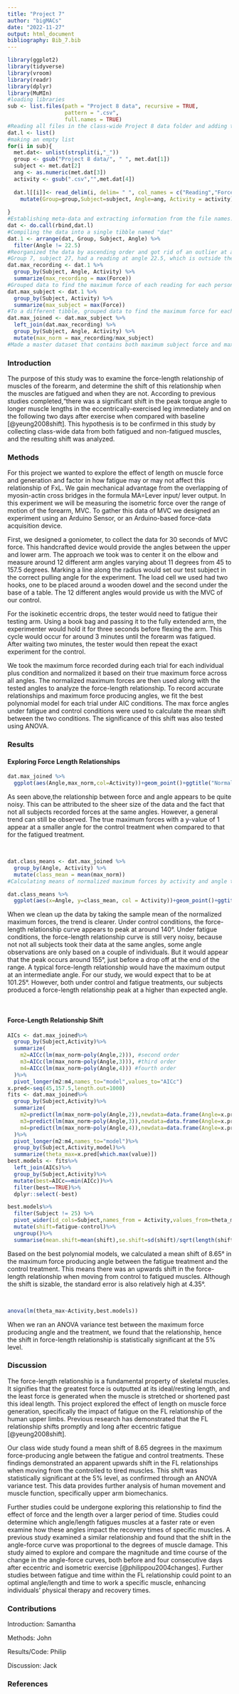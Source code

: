 ```yaml
---
title: "Project 7"
author: "bigMACs"
date: "2022-11-27"
output: html_document
bibliography: Bib_7.bib
---
```


```r
library(ggplot2)
library(tidyverse)
library(vroom)
library(readr)
library(dplyr)
library(MuMIn)
#loading libraries
sub <- list.files(path = "Project 8 data", recursive = TRUE,
                  pattern = ".csv", 
                  full.names = TRUE)
#Reading all files in the class-wide Project 8 data folder and adding them to a list
dat.l <- list()
#making an empty list
for(i in sub){
  met.dat<- unlist(strsplit(i,"_"))
  group <- gsub("Project 8 data/", " ", met.dat[1])
  subject <- met.dat[2]
  ang <- as.numeric(met.dat[3])
  activity <- gsub(".csv","",met.dat[4])
  
  dat.l[[i]]<- read_delim(i, delim= " ", col_names = c("Reading","Force","Unit"))%>%
    mutate(Group=group,Subject=subject, Angle=ang, Activity = activity)
  
}
#Establishing meta-data and extracting information from the file names. Angles needed to be converted from character to numbers in order to calculate AIC values later and means/se of shifts.
dat <- do.call(rbind,dat.l) 
#Compiling the data into a single tibble named "dat"
dat.1 <- arrange(dat, Group, Subject, Angle) %>% 
  filter(Angle != 22.5)
#Reorganized the data by ascending order and got rid of an outlier at angle 22.5
#Group 7, subject 27, had a reading at angle 22.5, which is outside the range of angles we would like to analyze
dat.max_recording <- dat.1 %>% 
  group_by(Subject, Angle, Activity) %>% 
  summarize(max_recording = max(Force))
#Grouped data to find the maximum force of each reading for each person, angle, and treatment (control or fatigue)
dat.max_subject <- dat.1 %>% 
  group_by(Subject, Activity) %>% 
  summarize(max_subject = max(Force))
#To a different tibble, grouped data to find the maximum force for each individual under each activity (control or fatigue), regardless of angle
dat.max_joined <- dat.max_subject %>% 
  left_join(dat.max_recording) %>% 
  group_by(Subject, Angle, Activity) %>% 
  mutate(max_norm = max_recording/max_subject)
#Made a master dataset that contains both maximum subject force and maximum reading force, and calculated the normalized maximum forces for each reading. 
```

### Introduction

The purpose of this study was to examine the force-length relationship of muscles of the forearm, and determine the shift of this relationship when the muscles are fatigued and when they are not. According to previous studies completed,"there was a significant shift in the peak torque angle to longer muscle lengths in the eccentrically-exercised leg immediately and on the following two days after exercise when compared with baseline [@yeung2008shift]. This hypothesis is to be confirmed in this study by collecting class-wide data from both fatigued and non-fatigued muscles, and the resulting shift was analyzed.  

### Methods

For this project we wanted to explore the effect of length on muscle force and generation and factor in how fatigue may or may not affect this relationship of FxL. We gain mechanical advantage from the overlapping of myosin-actin cross bridges in the formula MA=Lever input/ lever output. In this experiment we will be measuring the isometric force over the range of motion of the forearm, MVC.  To gather this data of MVC we designed an experiment using an Arduino Sensor, or an Arduino-based force-data acquisition device. 

First, we designed a goniometer, to collect the data for 30 seconds of MVC force. This handcrafted device would provide the angles between the upper and lower arm. The approach we took was to center it on the elbow and measure around 12 different arm angles varying about 11 degrees from 45 to 157.5 degrees. Marking a line along the radius would set our test subject in the correct pulling angle for the experiment. The load cell we used had two hooks, one to be placed around a wooden dowel and the second under the base of a table. The 12 different angles would provide us with the MVC of our control.

For the isokinetic eccentric drops, the tester would need to fatigue their testing arm. Using a book bag and passing it to the fully extended arm, the experimenter would hold it for three seconds before flexing the arm. This cycle would occur for around 3 minutes until the forearm was fatigued. After waiting two minutes, the tester would then repeat the exact experiment for the control. 

We took the maximum force recorded during each trial for each individual plus condition and normalized it based on their true maximum force across all angles. The normalized maximum forces are then used along with the tested angles to analyze the force-length relationship. To record accurate relationships and maximum force producing angles, we fit the best polynomial model for each trial under AIC conditions. The max force angles under fatigue and control conditions were used to calculate the mean shift between the two conditions. The significance of this shift was also tested using ANOVA.


### Results

#### Exploring Force Length Relationships

```r
dat.max_joined %>% 
  ggplot(aes(Angle,max_norm,col=Activity))+geom_point()+ggtitle("Normalized Maximum Forces vs. Angle") + xlab("Angle (°)") + ylab("Normalized Maximum Forces") + labs(col = "Treatment")
```

As seen above,the relationship between force and angle appears to be quite noisy. This can be attributed to the sheer size of the data and the fact that not all subjects recorded forces at the same angles. However, a general trend can still be observed. The true maximum forces with a y-value of 1 appear at a smaller angle for the control treatment when compared to that for the fatigued treatment. 

<br>

```r
dat.class_means <- dat.max_joined %>% 
  group_by(Angle, Activity) %>% 
  mutate(class_mean = mean(max_norm))
#Calculating means of normalized maximum forces by activity and angle to compare the force-length relationships in the class-wide data
```

```r
dat.class_means %>% 
  ggplot(aes(x=Angle, y=class_mean, col = Activity))+geom_point()+ggtitle("Average Normalized Maximum Forces vs. Angle") + xlab("Angle (°)") + ylab("Mean Normalized Maximum Forces") + labs(col = "Treatment")
```
When we clean up the data by taking the sample mean of the normalized maximum forces, the trend is clearer. Under control conditions, the force-length relationship curve appears to peak at around 140°. Under fatigue conditions, the force-length relationship curve is still very noisy, because not not all subjects took their data at the same angles, some angle observations are only based on a couple of individuals. But it would appear that the peak occurs around 155°, just before a drop off at the end of the range. A typical force-length relationship would have the maximum output at an intermediate angle. For our study, we would expect that to be at 101.25°. However, both under control and fatigue treatments, our subjects produced a force-length relationship peak at a higher than expected angle. 

<br>

#### Force-Length Relationship Shift 

```r
AICs <- dat.max_joined%>%
  group_by(Subject,Activity)%>%
  summarize(
    m2=AICc(lm(max_norm~poly(Angle,2))), #second order
    m3=AICc(lm(max_norm~poly(Angle,3))), #third order
    m4=AICc(lm(max_norm~poly(Angle,4))) #fourth order
  )%>%
  pivot_longer(m2:m4,names_to="model",values_to="AICc")
x.pred<-seq(45,157.5,length.out=1000)
fits <- dat.max_joined%>%
  group_by(Subject,Activity)%>%
  summarize(
    m2=predict(lm(max_norm~poly(Angle,2)),newdata=data.frame(Angle=x.pred)), #second order
    m3=predict(lm(max_norm~poly(Angle,3)),newdata=data.frame(Angle=x.pred)), #third order
    m4=predict(lm(max_norm~poly(Angle,4)),newdata=data.frame(Angle=x.pred)) #fourth order
  )%>%
  pivot_longer(m2:m4,names_to="model")%>%
  group_by(Subject,Activity,model)%>%
  summarize(theta_max=x.pred[which.max(value)])
best.models <- fits%>%
  left_join(AICs)%>%
  group_by(Subject,Activity)%>%
  mutate(best=AICc==min(AICc))%>%
  filter(best==TRUE)%>%
  dplyr::select(-best)
```

```r
best.models%>%
  filter(Subject != 25) %>% 
  pivot_wider(id_cols=Subject,names_from = Activity,values_from=theta_max)%>%
  mutate(shift=fatigue-control)%>%
  ungroup()%>%
  summarise(mean.shift=mean(shift),se.shift=sd(shift)/sqrt(length(shift)))
```
Based on the best polynomial models, we calculated a mean shift of 8.65° in the maximum force producing angle between the fatigue treatment and the control treatment. This means there was an upwards shift in the force-length relationship when moving from control to fatigued muscles. Although the shift is sizable, the standard error is also relatively high at 4.35°.

<br>

```r
anova(lm(theta_max~Activity,best.models))
```
When we ran an ANOVA variance test between the maximum force producing angle and the treatment, we found that the relationship, hence the shift in force-length relationship is statistically significant at the 5% level. 

### Discussion
The force-length relationship is a fundamental property of skeletal muscles. It signifies that the greatest force is outputted at its ideal/resting length, and the least force is generated when the muscle is stretched or shortened past this ideal length. This project explored the effect of length on muscle force generation, specifically the impact of fatigue on the FL relationship of the human upper limbs. Previous research has demonstrated that the FL relationship shifts promptly and long after eccentric fatigue [@yeung2008shift]. 

Our class wide study found a mean shift of 8.65 degrees in the maximum force-producing angle between the fatigue and control treatments. These findings demonstrated an apparent upwards shift in the FL relationships when moving from the controlled to tired muscles. This shift was statistically significant at the 5% level, as confirmed through an ANOVA variance test. This data provides further analysis of human movement and muscle function, specifically upper arm biomechanics.

Further studies could be undergone exploring this relationship to find the effect of force and the length over a larger period of time. Studies could determine which angle/length fatigues muscles at a faster rate or even examine how these angles impact the recovery times of specific muscles. A previous study examined a similar relationship and found that the shift in the angle-force curve was proportional to the degrees of muscle damage. This study aimed to explore and compare the magnitude and time course of the change in the angle-force curves, both before and four consecutive days after eccentric and isometric exercise [@philippou2004changes]. Further studies between fatigue and time within the FL relationship could point to an optimal angle/length and time to work a specific muscle, enhancing individuals' physical therapy and recovery times.

### Contributions
Introduction: Samantha

Methods: John 

Results/Code: Philip

Discussion: Jack

### References
